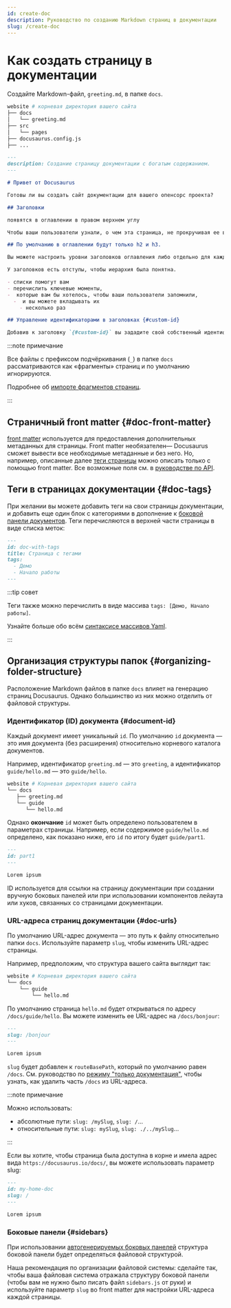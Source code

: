 ```yaml
---
id: create-doc
description: Руководство по созданию Markdown страниц в документации
slug: /create-doc
---
```


# Как создать страницу в документации

Создайте Markdown-файл, `greeting.md`, в папке `docs`.

```bash
website # корневая директория вашего сайта
├── docs
│   └── greeting.md
├── src
│   └── pages
├── docusaurus.config.js
├── ...
```

```md
---
description: Создание страницу документации с богатым содержанием.
---

# Привет от Docusaurus

Готовы ли вы создать сайт документации для вашего опенсорс проекта?

## Заголовки

появятся в оглавлении в правом верхнем углу

Чтобы ваши пользователи узнали, о чем эта страница, не прокручивая ее вниз и не погружаясь сильно в текст.

## По умолчанию в оглавлении будут только h2 и h3.

Вы можете настроить уровни заголовков оглавления либо отдельно для каждой страницы, либо в настройках темы для всех страниц разом.

У заголовков есть отступы, чтобы иерархия была понятна.

- списки помогут вам
- перечислить ключевые моменты, 
-  которые вам бы хотелось, чтобы ваши пользователи запомнили,
  -  и вы можете вкладывать их
    - несколько раз

## Управление идентификаторами в заголовках {#custom-id}

Добавив к заголовку `{#custom-id}` вы зададите свой собственный идентификатор заголовка.
```

:::note примечание

Все файлы с префиксом подчёркивания (`_`) в папке `docs` рассматриваются как «фрагменты» страниц и по умолчанию игнорируются.

Подробнее об [импорте фрагментов страниц](../markdown-features/markdown-features-react.mdx#importing-markdown).

:::

## Страничный front matter {#doc-front-matter}

[front matter](../markdown-features/markdown-features-intro.mdx#front-matter) используется для предоставления дополнительных метаданных для страницы. Front matter необязателен— Docusaurus сможет вывести все необходимые метаданные и без него. Но, например, описанные далее [теги страницы](#dog-tags) можно описать только с помощью front matter. Все возможные поля см. в [руководстве по API](../../api/plugins/plugin-content-docs.md#markdown-front-matter).

## Теги в страницах документации {#doc-tags}

При желании вы можете добавить теги на свои страницы документации, и добавить еще один блок с категориями в дополнение к [боковой панели документов](./sidebar/index.md). Теги перечисляются в верхней части страницы в виде списка меток:

```md "your-doc-page.md"
---
id: doc-with-tags
title: Страница с тегами
tags:
  - Демо
  - Начало работы
---
```

:::tip совет

Теги также можно перечислить в виде массива `tags: [Демо, Начало работы]`.

Узнайте больше обо всём [синтаксисе массивов Yaml](https://www.w3schools.io/file/yaml-arrays/).

:::

## Организация структуры папок {#organizing-folder-structure}

Расположение Markdown файлов в папке `docs` влияет на генерацию страниц Docusaurus. Однако большинство из них можно отделить от файловой структуры.

### Идентификатор (ID) документа {#document-id}

Каждый документ имеет уникальный `id`. По умолчанию `id` документа — это имя документа (без расширения) относительно корневого каталога документов.

Например, идентификатор `greeting.md` — это `greeting`, а идентификатор `guide/hello.md` — это `guide/hello`.

```bash
website # Корневая директория вашего сайта
└── docs
   ├── greeting.md
   └── guide
      └── hello.md
```

Однако **окончание** `id` может быть определено пользователем в параметрах страницы. Например, если содержимое `guide/hello.md` определено, как показано ниже, его `id` по итогу будет `guide/part1`.

```md
---
id: part1
---

Lorem ipsum
```

ID используется для ссылки на страницу документации при создании вручную боковых панелей или при использовании компонентов лейаута или хуков, связанных со страницами документации.

### URL-адреса страниц документации {#doc-urls}

По умолчанию URL-адрес документа — это путь к файлу относительно папки `docs`. Используйте параметр `slug`, чтобы изменить URL-адрес страницы.

Например, предположим, что структура вашего сайта выглядит так:

```bash
website # Корневая директория вашего сайта
└── docs
    └── guide
        └── hello.md
```

По умолчанию страница `hello.md` будет открываться по адресу `/docs/guide/hello`. Вы можете изменить ее URL-адрес на `/docs/bonjour`:

```md
---
slug: /bonjour
---

Lorem ipsum
```

`slug` будет добавлен к `routeBasePath`, который по умолчанию равен `/docs`. См. руководство по [режиму "только документация"](#docs-only-mode), чтобы узнать, как удалить часть `/docs` из URL-адреса.

:::note примечание

Можно использовать:

- абсолютные пути: `slug: /mySlug`, `slug: /`...
- относительные пути: `slug: mySlug`, `slug: ./../mySlug`...

:::

Если вы хотите, чтобы страница была доступна в корне и имела адрес вида `https://docusaurus.io/docs/`, вы можете использовать параметр slug:

```md
---
id: my-home-doc
slug: /
---

Lorem ipsum
```

### Боковые панели {#sidebars}

При использовании [автогенерируемых боковых панелей](./sidebar/autogenerated.md) структура боковой панели будет определяться файловой структурой.

Наша рекомендация по организации файловой системы: сделайте так, чтобы ваша файловая система отражала структуру боковой панели (чтобы вам не нужно было писать файл `sidebars.js` от руки) и используйте параметр `slug` во front matter для настройки URL-адреса каждой страницы.
